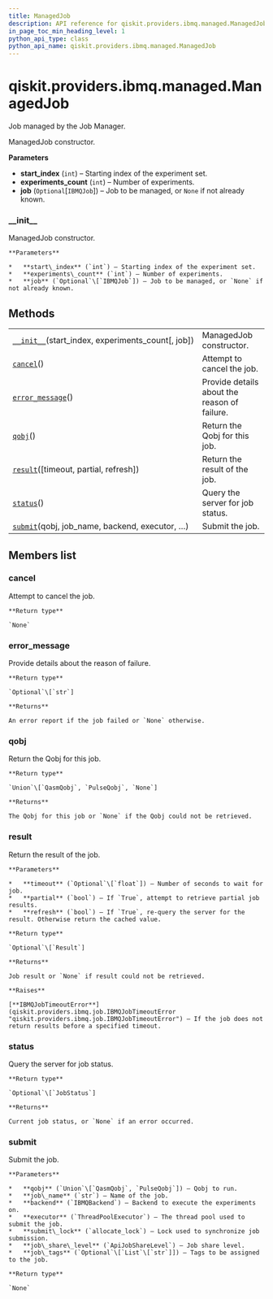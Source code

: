 ```yaml
---
title: ManagedJob
description: API reference for qiskit.providers.ibmq.managed.ManagedJob
in_page_toc_min_heading_level: 1
python_api_type: class
python_api_name: qiskit.providers.ibmq.managed.ManagedJob
---
```


<span id="qiskit-providers-ibmq-managed-managedjob" />

# qiskit.providers.ibmq.managed.ManagedJob

<Class id="qiskit.providers.ibmq.managed.ManagedJob" isDedicatedPage={true} github="https://github.com/qiskit/qiskit-ibmq-provider/tree/stable/0.12/qiskit/providers/ibmq/managed/managedjob.py" signature="ManagedJob(start_index, experiments_count, job=None)" modifiers="class">
  Job managed by the Job Manager.

  ManagedJob constructor.

  **Parameters**

  *   **start\_index** (`int`) – Starting index of the experiment set.
  *   **experiments\_count** (`int`) – Number of experiments.
  *   **job** (`Optional`\[`IBMQJob`]) – Job to be managed, or `None` if not already known.

  ### \_\_init\_\_

  <Function id="qiskit.providers.ibmq.managed.ManagedJob.__init__" signature="__init__(start_index, experiments_count, job=None)">
    ManagedJob constructor.

    **Parameters**

    *   **start\_index** (`int`) – Starting index of the experiment set.
    *   **experiments\_count** (`int`) – Number of experiments.
    *   **job** (`Optional`\[`IBMQJob`]) – Job to be managed, or `None` if not already known.
  </Function>

  ## Methods

  |                                                                                                                                                                |                                              |
  | -------------------------------------------------------------------------------------------------------------------------------------------------------------- | -------------------------------------------- |
  | [`__init__`](#qiskit.providers.ibmq.managed.ManagedJob.__init__ "qiskit.providers.ibmq.managed.ManagedJob.__init__")(start\_index, experiments\_count\[, job]) | ManagedJob constructor.                      |
  | [`cancel`](#qiskit.providers.ibmq.managed.ManagedJob.cancel "qiskit.providers.ibmq.managed.ManagedJob.cancel")()                                               | Attempt to cancel the job.                   |
  | [`error_message`](#qiskit.providers.ibmq.managed.ManagedJob.error_message "qiskit.providers.ibmq.managed.ManagedJob.error_message")()                          | Provide details about the reason of failure. |
  | [`qobj`](#qiskit.providers.ibmq.managed.ManagedJob.qobj "qiskit.providers.ibmq.managed.ManagedJob.qobj")()                                                     | Return the Qobj for this job.                |
  | [`result`](#qiskit.providers.ibmq.managed.ManagedJob.result "qiskit.providers.ibmq.managed.ManagedJob.result")(\[timeout, partial, refresh])                   | Return the result of the job.                |
  | [`status`](#qiskit.providers.ibmq.managed.ManagedJob.status "qiskit.providers.ibmq.managed.ManagedJob.status")()                                               | Query the server for job status.             |
  | [`submit`](#qiskit.providers.ibmq.managed.ManagedJob.submit "qiskit.providers.ibmq.managed.ManagedJob.submit")(qobj, job\_name, backend, executor, …)          | Submit the job.                              |

  ## Members list

  ### cancel

  <Function id="qiskit.providers.ibmq.managed.ManagedJob.cancel" signature="cancel()">
    Attempt to cancel the job.

    **Return type**

    `None`
  </Function>

  ### error\_message

  <Function id="qiskit.providers.ibmq.managed.ManagedJob.error_message" signature="error_message()">
    Provide details about the reason of failure.

    **Return type**

    `Optional`\[`str`]

    **Returns**

    An error report if the job failed or `None` otherwise.
  </Function>

  ### qobj

  <Function id="qiskit.providers.ibmq.managed.ManagedJob.qobj" signature="qobj()">
    Return the Qobj for this job.

    **Return type**

    `Union`\[`QasmQobj`, `PulseQobj`, `None`]

    **Returns**

    The Qobj for this job or `None` if the Qobj could not be retrieved.
  </Function>

  ### result

  <Function id="qiskit.providers.ibmq.managed.ManagedJob.result" signature="result(timeout=None, partial=False, refresh=False)">
    Return the result of the job.

    **Parameters**

    *   **timeout** (`Optional`\[`float`]) – Number of seconds to wait for job.
    *   **partial** (`bool`) – If `True`, attempt to retrieve partial job results.
    *   **refresh** (`bool`) – If `True`, re-query the server for the result. Otherwise return the cached value.

    **Return type**

    `Optional`\[`Result`]

    **Returns**

    Job result or `None` if result could not be retrieved.

    **Raises**

    [**IBMQJobTimeoutError**](qiskit.providers.ibmq.job.IBMQJobTimeoutError "qiskit.providers.ibmq.job.IBMQJobTimeoutError") – If the job does not return results before a specified timeout.
  </Function>

  ### status

  <Function id="qiskit.providers.ibmq.managed.ManagedJob.status" signature="status()">
    Query the server for job status.

    **Return type**

    `Optional`\[`JobStatus`]

    **Returns**

    Current job status, or `None` if an error occurred.
  </Function>

  ### submit

  <Function id="qiskit.providers.ibmq.managed.ManagedJob.submit" signature="submit(qobj, job_name, backend, executor, submit_lock, job_share_level, job_tags=None)">
    Submit the job.

    **Parameters**

    *   **qobj** (`Union`\[`QasmQobj`, `PulseQobj`]) – Qobj to run.
    *   **job\_name** (`str`) – Name of the job.
    *   **backend** (`IBMQBackend`) – Backend to execute the experiments on.
    *   **executor** (`ThreadPoolExecutor`) – The thread pool used to submit the job.
    *   **submit\_lock** (`allocate_lock`) – Lock used to synchronize job submission.
    *   **job\_share\_level** (`ApiJobShareLevel`) – Job share level.
    *   **job\_tags** (`Optional`\[`List`\[`str`]]) – Tags to be assigned to the job.

    **Return type**

    `None`
  </Function>
</Class>

